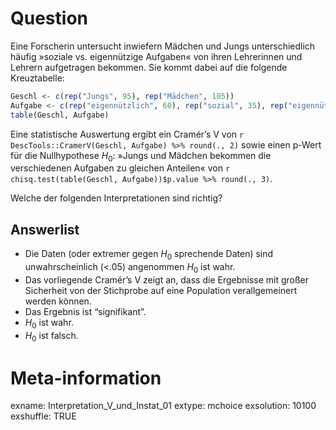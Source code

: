 Question
========
Eine Forscherin untersucht inwiefern Mädchen und Jungs unterschiedlich häufig »soziale vs. eigennützige Aufgaben« von ihren Lehrerinnen und Lehrern aufgetragen bekommen. 
Sie kommt dabei auf die folgende Kreuztabelle:
```r
Geschl <- c(rep("Jungs", 95), rep("Mädchen", 105))
Aufgabe <- c(rep("eigennützlich", 60), rep("sozial", 35), rep("eigennützlich", 40), rep("sozial", 65))
table(Geschl, Aufgabe)
```
Eine statistische Auswertung ergibt ein Cramér's V von `r DescTools::CramerV(Geschl, Aufgabe) %>% round(., 2)` sowie einen p-Wert für die Nullhypothese $H_0$: »Jungs und Mädchen bekommen die verschiedenen Aufgaben zu gleichen Anteilen« von `r chisq.test(table(Geschl, Aufgabe))$p.value %>% round(., 3)`.

Welche der folgenden Interpretationen sind richtig?

Answerlist
----------
* Die Daten (oder extremer gegen $H_0$ sprechende Daten) sind unwahrscheinlich (<.05) angenommen $H_0$ ist wahr.
* Das vorliegende Cramér's V zeigt an, dass die Ergebnisse mit großer Sicherheit von der Stichprobe auf eine Population verallgemeinert werden können.
* Das Ergebnis ist "signifikant".
* $H_0$ ist wahr.
* $H_0$ ist falsch.


Meta-information
================
exname: Interpretation_V_und_Instat_01 
extype: mchoice
exsolution: 10100
exshuffle: TRUE
